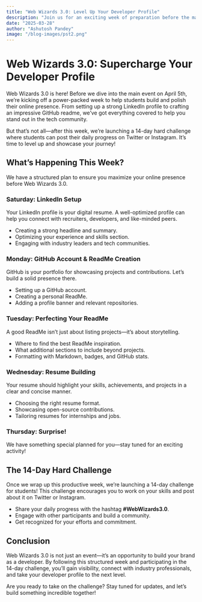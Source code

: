 ```yaml
---
title: "Web Wizards 3.0: Level Up Your Developer Profile"
description: "Join us for an exciting week of preparation before the main event on April 5th, followed by a 14-day challenge to showcase your skills."
date: "2025-03-28"
author: "Ashutosh Pandey"
image: "/blog-images/pst2.png"
---
```


# Web Wizards 3.0: Supercharge Your Developer Profile

Web Wizards 3.0 is here! Before we dive into the main event on April 5th, we’re kicking off a power-packed week to help students build and polish their online presence. From setting up a strong LinkedIn profile to crafting an impressive GitHub readme, we’ve got everything covered to help you stand out in the tech community.

But that’s not all—after this week, we’re launching a 14-day hard challenge where students can post their daily progress on Twitter or Instagram. It’s time to level up and showcase your journey!

## What’s Happening This Week?

We have a structured plan to ensure you maximize your online presence before Web Wizards 3.0.

### **Saturday: LinkedIn Setup**

Your LinkedIn profile is your digital resume. A well-optimized profile can help you connect with recruiters, developers, and like-minded peers.

- Creating a strong headline and summary.
- Optimizing your experience and skills section.
- Engaging with industry leaders and tech communities.

### **Monday: GitHub Account & ReadMe Creation**

GitHub is your portfolio for showcasing projects and contributions. Let’s build a solid presence there.

- Setting up a GitHub account.
- Creating a personal ReadMe.
- Adding a profile banner and relevant repositories.

### **Tuesday: Perfecting Your ReadMe**

A good ReadMe isn’t just about listing projects—it’s about storytelling.

- Where to find the best ReadMe inspiration.
- What additional sections to include beyond projects.
- Formatting with Markdown, badges, and GitHub stats.

### **Wednesday: Resume Building**

Your resume should highlight your skills, achievements, and projects in a clear and concise manner.

- Choosing the right resume format.
- Showcasing open-source contributions.
- Tailoring resumes for internships and jobs.

### **Thursday: Surprise!**

We have something special planned for you—stay tuned for an exciting activity!

## The 14-Day Hard Challenge

Once we wrap up this productive week, we’re launching a 14-day challenge for students! This challenge encourages you to work on your skills and post about it on Twitter or Instagram.

- Share your daily progress with the hashtag **#WebWizards3.0**.
- Engage with other participants and build a community.
- Get recognized for your efforts and commitment.

## Conclusion

Web Wizards 3.0 is not just an event—it’s an opportunity to build your brand as a developer. By following this structured week and participating in the 14-day challenge, you’ll gain visibility, connect with industry professionals, and take your developer profile to the next level.

Are you ready to take on the challenge? Stay tuned for updates, and let’s build something incredible together!
